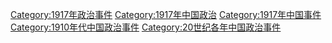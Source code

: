 [[Category:1917年政治事件|Category:1917年政治事件]]
[[Category:1917年中国政治|Category:1917年中国政治]]
[[Category:1917年中国事件|Category:1917年中国事件]]
[[Category:1910年代中国政治事件|Category:1910年代中国政治事件]]
[[Category:20世纪各年中国政治事件|Category:20世纪各年中国政治事件]]